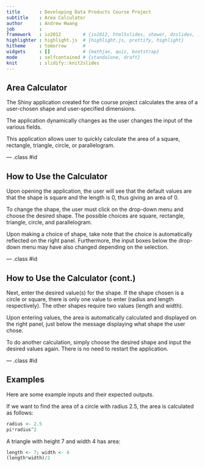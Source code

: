 ```yaml
---
title       : Developing Data Products Course Project
subtitle    : Area Calculator
author      : Andrew Hwang
job         : 
framework   : io2012        # {io2012, html5slides, shower, dzslides, ...}
highlighter : highlight.js  # {highlight.js, prettify, highlight}
hitheme     : tomorrow      # 
widgets     : []            # {mathjax, quiz, bootstrap}
mode        : selfcontained # {standalone, draft}
knit        : slidify::knit2slides
---
```


## Area Calculator

The Shiny application created for the course project calculates the area of a user-chosen shape and user-specified dimensions.

The application dynamically changes as the user changes the input of the various fields.

This application allows user to quickly calculate the area of a square, rectangle, triangle, circle, or parallelogram.

--- .class #id 

## How to Use the Calculator

Upon opening the application, the user will see that the default values are that the shape is square and the length is 0, thus giving an area of 0.

To change the shape, the user must click on the drop-down menu and choose the desired shape. The possible choices are square, rectangle, triangle, circle, and parallelogram.

Upon making a choice of shape, take note that the choice is automatically reflected on the right panel. Furthermore, the input boxes below the drop-down menu may have also changed depending on the selection.

--- .class #id

## How to Use the Calculator (cont.)

Next, enter the desired value(s) for the shape. If the shape chosen is a circle or square, there is only one value to enter (radius and length respectively). The other shapes require two values (length and width).

Upon entering values, the area is automatically calculated and displayed on the right panel, just below the message displaying what shape the user chose.

To do another calculation, simply choose the desired shape and input the desired values again. There is no need to restart the application.

--- .class #id

## Examples

Here are some example inputs and their expected outputs.

If we want to find the area of a circle with radius 2.5, the area is calculated as follows:
```r
radius <- 2.5
pi*radius^2
```

A triangle with height 7 and width 4 has area:
```r
length <- 7; width <- 4
(length*width)/2
```